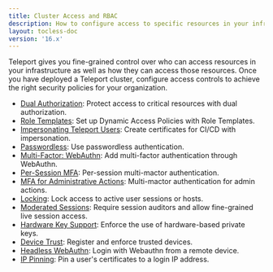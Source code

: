 ```yaml
---
title: Cluster Access and RBAC
description: How to configure access to specific resources in your infrastructure or your Teleport cluster as a whole.
layout: tocless-doc
version: '16.x'
---
```


Teleport gives you fine-grained control over who can access resources in your
infrastructure as well as how they can access those resources. Once you have
deployed a Teleport cluster, configure access controls to achieve the right
security policies for your organization.

- [Dual Authorization](/docs/ver/16.x/access-controls/guides/dual-authz): Protect access to critical resources with dual authorization.
- [Role Templates](/docs/ver/16.x/access-controls/guides/role-templates): Set up Dynamic Access Policies with Role Templates.
- [Impersonating Teleport Users](/docs/ver/16.x/access-controls/guides/impersonation): Create certificates for CI/CD with impersonation.
- [Passwordless](/docs/ver/16.x/access-controls/guides/passwordless): Use passwordless authentication.
- [Multi-Factor: WebAuthn](/docs/ver/16.x/access-controls/guides/webauthn): Add multi-factor authentication through WebAuthn.
- [Per-Session MFA](/docs/ver/16.x/access-controls/guides/per-session-mfa): Per-session multi-mactor authentication.
- [MFA for Administrative Actions](/docs/ver/16.x/access-controls/guides/mfa-for-admin-actions): Multi-mactor authentication for admin actions.
- [Locking](/docs/ver/16.x/access-controls/guides/locking): Lock access to active user sessions or hosts.
- [Moderated Sessions](/docs/ver/16.x/access-controls/guides/moderated-sessions): Require session auditors and allow fine-grained live session access.
- [Hardware Key Support](/docs/ver/16.x/access-controls/guides/hardware-key-support): Enforce the use of hardware-based private keys.
- [Device Trust](/docs/ver/16.x/access-controls/device-trust/guide): Register and enforce trusted devices.
- [Headless WebAuthn](/docs/ver/16.x/access-controls/guides/headless): Login with Webauthn from a remote device.
- [IP Pinning](/docs/ver/16.x/access-controls/guides/ip-pinning): Pin a user's certificates to a login IP address.
